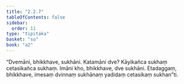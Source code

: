 ```yaml
---
title: "2.2.7"
tableOfContents: false
sidebar:
  order: 11
type: "tipitaka"
basket: "su"
book: "a2"
---
```



<DynamicBreadcrumb />

<Division number="71" book="a2" bookNo="15" page="79">

<Paragraph number="151" book="a2">
“Dvemāni, bhikkhave, sukhāni. Katamāni dve? Kāyikañca sukhaṃ cetasikañca sukhaṃ. Imāni kho, bhikkhave, dve sukhāni. Etadaggaṃ, bhikkhave, imesaṃ dvinnaṃ sukhānaṃ yadidaṃ cetasikaṃ sukhan”ti.
</Paragraph>
</Division>